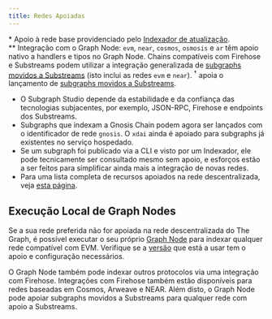 ```yaml
---
title: Redes Apoiadas
---
```




<SupportedNetworksTable networks={props.networks} />

\* Apoio à rede base providenciado pelo [Indexador de atualização](https://thegraph.com/blog/upgrade-indexer/).  
\*\* Integração com o Graph Node: `evm`, `near`, `cosmos`, `osmosis` e `ar` têm apoio nativo a handlers e tipos no Graph Node. Chains compatíveis com Firehose e Substreams podem utilizar a integração generalizada de [subgraphs movidos a Substreams](/cookbook/substreams-powered-subgraphs) (isto inclui as redes `evm` e `near`). &#8288;<sup>†</sup> apoia o lançamento de [subgraphs movidos a Substreams](/cookbook/substreams-powered-subgraphs).

- O Subgraph Studio depende da estabilidade e da confiança das tecnologias subjacentes, por exemplo, JSON-RPC, Firehose e endpoints dos Substreams.
- Subgraphs que indexam a Gnosis Chain podem agora ser lançados com o identificador de rede `gnosis`. O `xdai` ainda é apoiado para subgraphs já existentes no serviço hospedado.
- Se um subgraph foi publicado via a CLI e visto por um Indexador, ele pode tecnicamente ser consultado mesmo sem apoio, e esforços estão a ser feitos para simplificar ainda mais a integração de novas redes.
- Para uma lista completa de recursos apoiados na rede descentralizada, veja [esta página](https://github.com/graphprotocol/indexer/blob/main/docs/feature-support-matrix.md).

## Execução Local de Graph Nodes

Se a sua rede preferida não for apoiada na rede descentralizada do The Graph, é possível executar o seu próprio [Graph Node](https://github.com/graphprotocol/graph-node) para indexar qualquer rede compatível com EVM. Verifique se a [versão](https://github.com/graphprotocol/graph-node/releases) que está a usar tem o apoio e configuração necessários.

O Graph Node também pode indexar outros protocolos via uma integração com Firehose. Integrações com Firehose também estão disponíveis para redes baseadas em Cosmos, Arweave e NEAR. Além disto, o Graph Node pode apoiar subgraphs movidos a Substreams para qualquer rede com apoio a Substreams.
